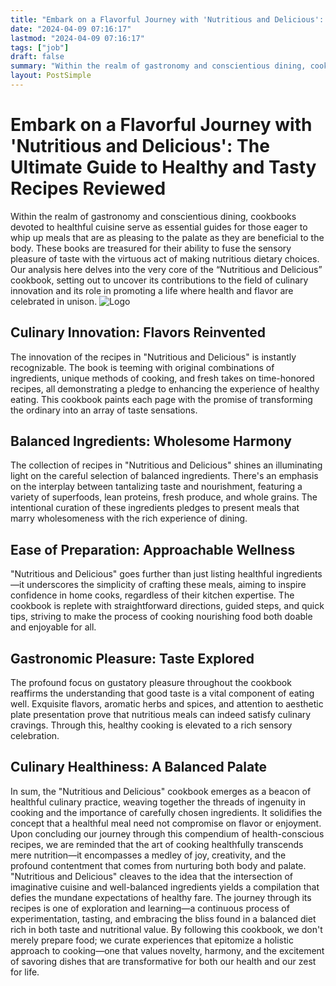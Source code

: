 ```yaml
---
title: "Embark on a Flavorful Journey with 'Nutritious and Delicious': The Ultimate Guide to Healthy and Tasty Recipes Reviewed"
date: "2024-04-09 07:16:17"
lastmod: "2024-04-09 07:16:17"
tags: ["job"]
draft: false
summary: "Within the realm of gastronomy and conscientious dining, cookbooks devoted to healthful cuisine serve as essential guides for those eager to whip up meals that are as pleasing to the palate as they are beneficial to the body. These books are treasured for their ability to fuse the sensory pleasure of taste with the virtuous act of making nutritious dietary choices. Our analysis here delves into the very core of the “Nutritious and Delicious” cookbook, setting out to uncover its contributions to the field of culinary innovation and its role in promoting a life where health and flavor are celebrated in unison."
layout: PostSimple
---
```

# Embark on a Flavorful Journey with 'Nutritious and Delicious': The Ultimate Guide to Healthy and Tasty Recipes Reviewed
Within the realm of gastronomy and conscientious dining, cookbooks devoted to healthful cuisine serve as essential guides for those eager to whip up meals that are as pleasing to the palate as they are beneficial to the body. These books are treasured for their ability to fuse the sensory pleasure of taste with the virtuous act of making nutritious dietary choices. Our analysis here delves into the very core of the “Nutritious and Delicious” cookbook, setting out to uncover its contributions to the field of culinary innovation and its role in promoting a life where health and flavor are celebrated in unison.
<img alt="Logo" class="lazyImg" data-src="https://cdn.seniorsselection.com/src_image/bfb378d1490c8ff15c29e197c6c9fa5d.webp" src="/statics/image/loading.webp"/>
## Culinary Innovation: Flavors Reinvented
The innovation of the recipes in "Nutritious and Delicious" is instantly recognizable. The book is teeming with original combinations of ingredients, unique methods of cooking, and fresh takes on time-honored recipes, all demonstrating a pledge to enhancing the experience of healthy eating. This cookbook paints each page with the promise of transforming the ordinary into an array of taste sensations.
## Balanced Ingredients: Wholesome Harmony
The collection of recipes in "Nutritious and Delicious" shines an illuminating light on the careful selection of balanced ingredients. There's an emphasis on the interplay between tantalizing taste and nourishment, featuring a variety of superfoods, lean proteins, fresh produce, and whole grains. The intentional curation of these ingredients pledges to present meals that marry wholesomeness with the rich experience of dining.
## Ease of Preparation: Approachable Wellness
"Nutritious and Delicious" goes further than just listing healthful ingredients—it underscores the simplicity of crafting these meals, aiming to inspire confidence in home cooks, regardless of their kitchen expertise. The cookbook is replete with straightforward directions, guided steps, and quick tips, striving to make the process of cooking nourishing food both doable and enjoyable for all.
## Gastronomic Pleasure: Taste Explored
The profound focus on gustatory pleasure throughout the cookbook reaffirms the understanding that good taste is a vital component of eating well. Exquisite flavors, aromatic herbs and spices, and attention to aesthetic plate presentation prove that nutritious meals can indeed satisfy culinary cravings. Through this, healthy cooking is elevated to a rich sensory celebration.
## Culinary Healthiness: A Balanced Palate
In sum, the "Nutritious and Delicious" cookbook emerges as a beacon of healthful culinary practice, weaving together the threads of ingenuity in cooking and the importance of carefully chosen ingredients. It solidifies the concept that a healthful meal need not compromise on flavor or enjoyment.
Upon concluding our journey through this compendium of health-conscious recipes, we are reminded that the art of cooking healthfully transcends mere nutrition—it encompasses a medley of joy, creativity, and the profound contentment that comes from nurturing both body and palate. "Nutritious and Delicious" cleaves to the idea that the intersection of imaginative cuisine and well-balanced ingredients yields a compilation that defies the mundane expectations of healthy fare. The journey through its recipes is one of exploration and learning—a continuous process of experimentation, tasting, and embracing the bliss found in a balanced diet rich in both taste and nutritional value. By following this cookbook, we don't merely prepare food; we curate experiences that epitomize a holistic approach to cooking—one that values novelty, harmony, and the excitement of savoring dishes that are transformative for both our health and our zest for life.
        